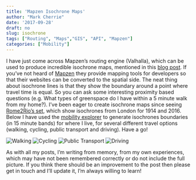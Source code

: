 ```yaml
---
title: 'Mapzen Isochrone Maps'
author: "Mark Cherrie"
date: '2017-09-28'
draft: no
slug: isochrone
tags: ["Routing", "Maps","GIS", "API", "Mapzen"]
categories: ["Mobility"]
---
```

I have just come across Mapzen's routing engine (Valhalla), which can be used to produce incredible isochrone maps, mentioned in this [blog post](https://mapzen.com/blog/introducing-isochrone-service/). If you've not heard of [Mapzen](https://mapzen.com/) they provide mapping tools for developers so that their websites can be converted to the spatial side. The neat thing about isochrone lines is that they show the boundary around a point where travel time is equal. So you can ask some interesting proximity based questions (e.g. What types of greenspace do I have within a 5 minute walk from my home?). I've been eager to create isochrone maps since seeing [Rome2Rio's set](https://www.rome2rio.com/blog/2016/01/08/time-flies-according-to-these-maps-it-does/), which show isochrones from London for 1914 and 2016. Below I have used the [mobility explorer](https://mapzen.com/mobility/explorer/) to generate isochrones boundaries (in 15 minute bands) for where I live, for several different travel options (walking, cycling, public transport and driving). Have a go!

![Walking](img/mapzenimages/walking.png)
![Cycling](img/mapzenimages/cycling.png)
![Public Transport](img/mapzenimages/transit.png)
![Driving](img/mapzenimages/driving.png)
  




As with all my posts, I'm writing from memory, from my own experiences, which may have not been remembered correctly or do not include the full picture. If you think there should be an improvement to the post then please get in touch and I'll update it, I'm always willing to learn! 
  
  
  
  
  
  
  